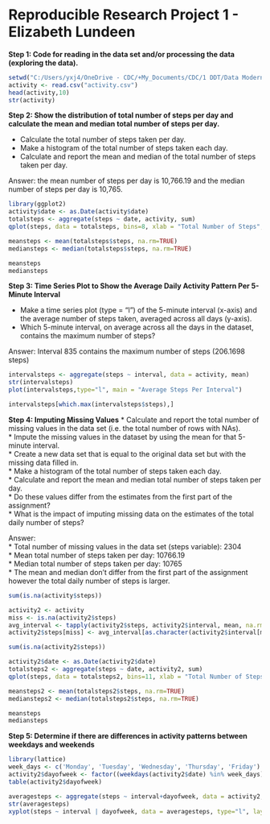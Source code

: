 
Reproducible Research Project 1 - Elizabeth Lundeen
=============================

**Step 1: Code for reading in the data set and/or processing the data (exploring the data).**

```r
setwd("C:/Users/yxj4/OneDrive - CDC/+My_Documents/CDC/1 DDT/Data Modernization/Coursera/Hopkins Data Science Specialization/5 Reproducible Research/3 Course Project 1")
activity <- read.csv("activity.csv")
head(activity,10)
str(activity)

```

**Step 2: Show the distribution of total number of steps per day and calculate the mean and median total number of steps per day.**

* Calculate the total number of steps taken per day.    
* Make a histogram of the total number of steps taken each day.  
* Calculate and report the mean and median of the total number of steps taken per day.  

Answer: the mean number of steps per day is 10,766.19 and the median number of steps per day is 10,765.

```r
library(ggplot2)
activity$date <- as.Date(activity$date)
totalsteps <- aggregate(steps ~ date, activity, sum)
qplot(steps, data = totalsteps, bins=8, xlab = "Total Number of Steps", ylab = "Frequency, Number of Days", main = "Histogram of Total Number of Steps Per Day")

meansteps <- mean(totalsteps$steps, na.rm=TRUE)
mediansteps <- median(totalsteps$steps, na.rm=TRUE)

meansteps
mediansteps

```

**Step 3: Time Series Plot to Show the Average Daily Activity Pattern Per 5-Minute Interval**

* Make a time series plot (type = "l") of the 5-minute interval (x-axis) and the average number of steps taken, averaged across all days (y-axis).  
* Which 5-minute interval, on average across all the days in the dataset, contains the maximum number of steps?  

Answer: Interval 835 contains the maximum number of steps (206.1698 steps)

```r
intervalsteps <- aggregate(steps ~ interval, data = activity, mean)
str(intervalsteps)
plot(intervalsteps,type="l", main = "Average Steps Per Interval")

intervalsteps[which.max(intervalsteps$steps),]
```

**Step 4: Imputing Missing Values**
* Calculate and report the total number of missing values in the data set (i.e. the total number of rows with NAs).    
* Impute the missing values in the dataset by using the mean for that 5-minute interval.  
* Create a new data set that is equal to the original data set but with the missing data filled in.  
* Make a histogram of the total number of steps taken each day.    
* Calculate and report the mean and median total number of steps taken per day.  
* Do these values differ from the estimates from the first part of the assignment?   
* What is the impact of imputing missing data on the estimates of the total daily number of steps?  

Answer:  
* Total number of missing values in the data set (steps variable): 2304  
* Mean total number of steps taken per day: 10766.19  
* Median total number of steps taken per day: 10765   
* The mean and median don't differ from the first part of the assignment however the total daily number of steps is larger.  


```r
sum(is.na(activity$steps))

activity2 <- activity
miss <- is.na(activity2$steps)
avg_interval <- tapply(activity2$steps, activity2$interval, mean, na.rm=TRUE, simplify=TRUE)
activity2$steps[miss] <- avg_interval[as.character(activity2$interval[miss])]

sum(is.na(activity2$steps))

activity2$date <- as.Date(activity2$date)
totalsteps2 <- aggregate(steps ~ date, activity2, sum)
qplot(steps, data = totalsteps2, bins=11, xlab = "Total Number of Steps", ylab = "Frequency, Number of Days", main = "Histogram of Total Number of Steps Per Day (No NAs)")

meansteps2 <- mean(totalsteps2$steps, na.rm=TRUE)
mediansteps2 <- median(totalsteps2$steps, na.rm=TRUE)

meansteps
mediansteps
```

**Step 5: Determine if there are differences in activity patterns between weekdays and weekends**

```r
library(lattice)
week_days <- c('Monday', 'Tuesday', 'Wednesday', 'Thursday', 'Friday')
activity2$dayofweek <- factor((weekdays(activity2$date) %in% week_days), levels=c(FALSE, TRUE), labels=c('weekend', 'weekday'))
table(activity2$dayofweek)

averagesteps <- aggregate(steps ~ interval+dayofweek, data = activity2, mean)
str(averagesteps)
xyplot(steps ~ interval | dayofweek, data = averagesteps, type="l", layout = c(1, 2), main = "Average Steps/Interval, Weekdays and Weekends")
```

